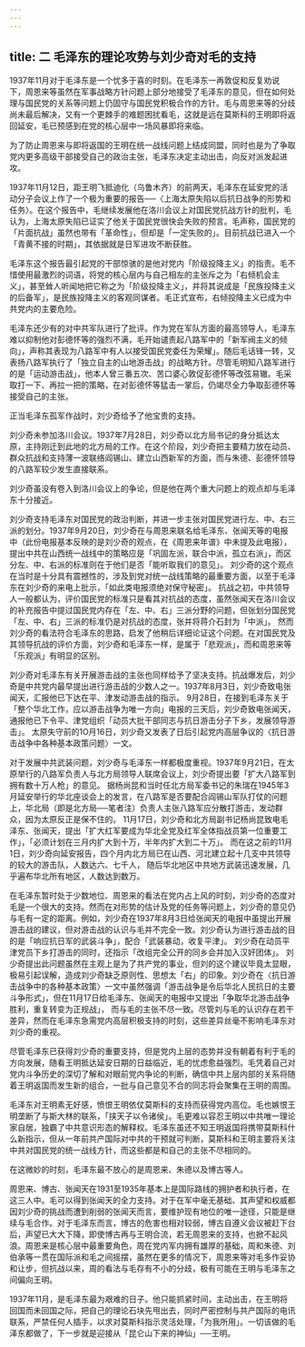 ```yaml
---
---
---
```

title: 二  毛泽东的理论攻势与刘少奇对毛的支持
---

1937年11月对于毛泽东是一个忧多于喜的时刻。在毛泽东一再敦促和反复劝说下，周恩来等虽然在军事战略方针问题上部分地接受了毛泽东的意见，但在如何处理与国民党的关系等问题上仍固守与国民党积极合作的方针。毛与周恩来等的分歧尚未最后解决，又有一个更棘手的难题困扰看毛，这就是远在莫斯科的王明即将返回延安，毛已预感到在党的核心层中一场风暴即将来临。

为了防止周恩来与即将返国的王明在统一战线问题上结成同盟，同时也是为了争取党内更多高级干部接受自己的政治主张，毛泽东决定主动出击，向反对派发起进攻。

1937年11月12日，距王明飞抵迪化（乌鲁木齐）的前两天，毛泽东在延安党的活动分子会议上作了一个极为重要的报告──〈上海太原失陷以后抗日战争的形势和任务〉。在这个报告中，毛继续发展他在洛川会议上对国民党抗战方针的批判，毛认为，上海太原失陷已证实了他关于国民党很快会失败的预言。毛声称，国民党的「片面抗战」虽然也带有「革命性」，但却是「一定失败的」。目前抗战已进入一个「青黄不接的时期」，其依据就是日军进攻不断获胜。

毛泽东这个报告最引起党的干部惊骇的是他对党内「阶级投降主义」的指责。毛不惜使用最激烈的词语，将党的核心层内与自己相左的主张斥之为「右倾机会主义」，甚至耸人听闻地把它称之为「阶级投降主义」，并将其说成是「民族投降主义的后备军」，是民族投降主义的客观同谋者。毛正式宣布，右倾投降主义已成为中共党内的主要危险。

毛泽东还少有的对中共军队进行了批评。作为党在军队方面的最高领导人，毛泽东难以抑制他对彭德怀等的强烈不满，毛开始谴责起八路军中的「新军阀主义的倾向」，声称其表现为八路军中有人以接受国民党委任为荣耀」。随后毛话锋一转，又表扬八路军执行了「独立自主的山地游击战」的战略方针。尽管毛明知八路军进行的是「运动游击战」，他本人曾三番五次、苦口婆心敦促彭德怀等改弦易辙。毛采取打一下、再拉一把的策略，在对彭德怀等猛击一掌后，仍竭尽全力争取彭德怀等接受自己的主张。

正当毛泽东孤军作战时，刘少奇给予了他宝贵的支持。

刘少奇未参加洛川会议。1937年7月28日，刘少奇以北方局书记的身分抵达太原，主持刚迁到此地的北方局的工作。在这个阶段，刘少奇把主要精力放在动员、群众抗战和支持薄一波联络阎锡山、建立山西新军的方面，而与朱德、彭德怀领导的八路军较少发生直接联系。

刘少奇虽没有卷入到洛川会议上的争论，但是他在两个重大问题上的观点却与毛泽东十分接近。

刘少奇支持毛泽东对国民党的政治判断，并进一步主张对国民党进行左、中、右三派的划分。1937年9月20日，刘少奇在与周恩来联名给毛泽东、张闻天等的电报中（此份电报基本反映的是刘少奇的观点，在《周恩来年谱》中未提及此电报），提出中共在山西统一战线中的策略应是「巩固左派，联合中派，孤立右派」，而区分左、中、右派的标准则在于他们是否「能听取我们的意见」。 刘少奇的这个观点在当时是十分具有震撼性的，涉及到党对统一战线策略的最重要方面，以至于毛泽东在刘少奇的来电上批示，「如此类电报须绝对保守秘密」。 抗战之初，中共领导人一般都认为，评价国民党的标准只是看其对抗战的态度，虽然张闻天在洛川会议的补充报告中提过国民党内存在「左、中、右」三派分野的问题，但张划分国民党「左、中、右」三派的标准仍是对抗战的态度，张并将蒋介石封为「中派」。 然而刘少奇的看法符合毛泽东的思路，启发了他稍后详细论证这个问题。在对国民党及其领导抗战的评价方面，刘少奇和毛泽东一样，是属于「悲观派」，而和周恩来等「乐观派」有明显的区别。

刘少奇对毛泽东有关开展游击战的主张也同样给予了坚决支持。抗战爆发后，刘少奇是中共党内最早提出进行游击战的少数人之一。1937年8月3日，刘少奇致电张闻天，汇报他已下达在平、津发动游击战的指示。 9月28日，在接到毛泽东关于「整个华北工作，应以游击战争为唯一方向」电报的三天后，刘少奇致电张闻天，通报他已下令平、津党组织「动员大批干部同志与抗日游击分子下乡，发展领导游击」。 太原失守前的1O月16日，刘少奇又发表了日后引起党内高层争议的〈抗日游击战争中各种基本政策问题〉一文。

对于发展中共武装问题，刘少奇与毛泽东一样都极度重视。1937年9月21日，在太原举行的八路军负责人与北方局领导人联席会议上，刘少奇提出要「扩大八路军到拥有数十万人枪」的意见。 据杨尚昆和当时任北方局军委书记的朱瑞在1945年3月延安举行的华北座谈会上的发言，在八路军是否要配合阎锡山军队打仗的问题上，华北局（即是北方局──笔者注）负责人主张八路军应分散打游击，发动群众，因为太原反正是保不住的。 11月17日，刘少奇和北方局副书记杨尚昆致电毛泽东、张闻天，提出「扩大红军要成为华北全党及红军全体指战员第一位重要工作」，「必须计划在三月内扩大到十万，半年内扩大到二十万」。 而在这之前的11月1日，刘少奇向延安报告，四个月内北方局已在山西、河北建立起十几支中共领导的较大的游击队，人数达六、七千人， 随后华北地区中共地方武装迅速发展，几乎遍布华北所有地区，人数达到数万。

在毛泽东暂时处于少数地位、周恩来的看法在党内占上风的时刻，刘少奇的态度对毛是一个很大的支持。然而在对形势的估计及党的任务等问题上，刘少奇的意见仍与毛有一定的距离。例如，刘少奇在1937年8月3日给张闻天的电报中虽提出开展游击战的建议，但对游击战的认识与毛并不完全一致。刘少奇认为进行游击战的目的是「响应抗日军的武装斗争」，配合「武装暴动，收复平津」。  刘少奇在动员平津党员下乡打游击的同时，还指示「改组完全公开的同乡会并加入汉奸团体」。 刘少奇提出此问题虽然在主观上是为了共产党的事业，但刘的这个建议毕竟太显眼，极易引起误解，造成刘少奇缺乏原则性、思想太「右」的印象。刘少奇在〈抗日游击战争中的各种基本政策〉一文中虽然强调「游击战争是令后华北人民抗日的主要斗争形式」，但在11月17日给毛泽东、张闻天的电报中又提出「争取华北游击战争胜利，重复转变为正规战」，  而与毛的主张不尽一致。尽管刘与毛的认识存在若干差异，然而在毛泽东急需党内高层积极支持的时刻，这些差异丝毫不影响毛泽东对刘少奇的重视。

尽管毛泽东已获得刘少奇的重要支持，但是党内上层的态势并没有朝着有利于毛的方向发展，随看王明抵达延安日期的日益临近，毛的忧虑愈益强烈。毛凭着自己对党内斗争历史的深切了解和对眼前党内争论的判断，确信中共上层内部的关系将随着王明返国而发生新的组合，一批与自己意见不合的同志将会聚集在王明的周围。

毛泽东对王明素无好感，愤恨王明依仗莫斯科的支持而获得党内高位。毛也嫉恨王明垄断了与斯大林的联系，「挟天子以令诸侯」。毛更难以容忍王明以中共唯一理论家自居，独霸了中共意识形态的解释权。毛泽东虽还不知王明返国将携带莫斯科什么新指示，但从一年前共产国际对中共的干预就可判断，莫斯科和王明主要将关注中共对国民党的统一战线方针，而这些都是和自己的主张不尽相同的。

在这微妙的时刻，毛泽东最不放心的是周恩来、朱德以及博古等人。

周恩来、博古、张闻天在1931至1935年基本上是国际路线的拥护者和执行者，在这三人中。毛可以得到张闻天的全力支持。对于在军中毫无基础、其声望和权威都因刘少奇的挑战而遭到削弱的张闻天而言，要维护现有地位的唯一途径，只能是继续与毛合作。对于毛泽东而言，博古的危害也相对较弱，博古自遵义会议被赶下台后，声望已大大下降，即使博古再与王明合流，若无周恩来的支持，也掀不起风浪。周恩来是核心层中最重要角色，周在党内军内拥有雄厚的基础，周和朱德、刘伯承等一贯在国际派和毛之间摇摆，虽然在更多的情况下，周恩来等对毛多作妥协和让步，但抗战以来，周的看法与毛存有不小的分歧，极有可能在王明与毛泽东之间偏向王明。

1937年11月，是毛泽东最为艰难的日子。他只能抓紧时间，主动出击，在王明将回国而未回国之际，把自己的理论石块先甩出去，同时严密控制与共产国际的电讯联系，严禁任何人插手，以求对莫斯科指示灵活处理，「为我所用」。一切该做的毛泽东都做了，下一步就是迎接从「昆仑山下来的神仙」──王明。 
